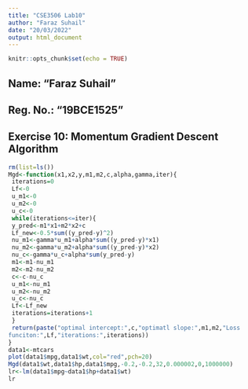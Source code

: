 ---
title: "CSE3506 Lab10"
author: "Faraz Suhail"
date: "20/03/2022"
output: html_document
---

```{r setup, include=FALSE}
knitr::opts_chunk$set(echo = TRUE)
```

## Name: "Faraz Suhail"
## Reg. No.: "19BCE1525"
## Exercise 10: Momentum Gradient Descent Algorithm

```{r}
rm(list=ls())
Mgd<-function(x1,x2,y,m1,m2,c,alpha,gamma,iter){
 iterations=0
 Lf<-0
 u_m1<-0
 u_m2<-0
 u_c<-0
 while(iterations<=iter){
 y_pred<-m1*x1+m2*x2+c
 Lf_new<-0.5*sum((y_pred-y)^2)
 nu_m1<-gamma*u_m1+alpha*sum((y_pred-y)*x1)
 nu_m2<-gamma*u_m2+alpha*sum((y_pred-y)*x2)
 nu_c<-gamma*u_c+alpha*sum(y_pred-y)
 m1<-m1-nu_m1
 m2<-m2-nu_m2
 c<-c-nu_c
 u_m1<-nu_m1
 u_m2<-nu_m2
 u_c<-nu_c
 Lf<-Lf_new
 iterations=iterations+1
 }
 return(paste("optimal intercept:",c,"optimatl slope:",m1,m2,"Loss
funciton:",Lf,"iterations:",iterations))
}
data1<-mtcars
plot(data1$mpg,data1$wt,col="red",pch=20)
Mgd(data1$wt,data1$hp,data1$mpg,-0.2,-0.2,32,0.000002,0,1000000)
lr<-lm(data1$mpg~data1$hp+data1$wt)
lr
```
